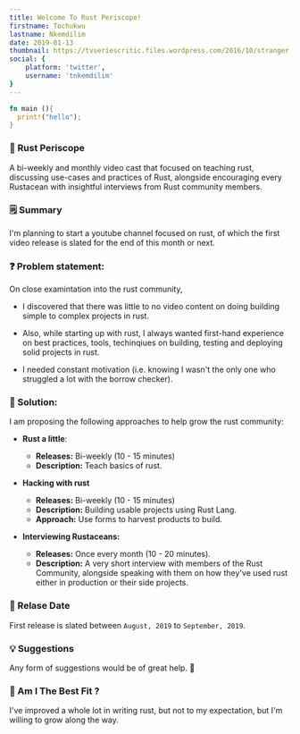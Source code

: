 ```yaml
---
title: Welcome To Rust Periscope!
firstname: Tochukwu
lastname: Nkemdilim
date: 2019-01-13
thumbnail: https://tvseriescritic.files.wordpress.com/2016/10/stranger-things-bicycle-lights-children.jpg
social: {
    platform: 'twitter',
    username: 'tnkemdilim'
}
---
```


```rust
fn main (){
  print!("hello");
}
```

### 🔭 Rust Periscope

A bi-weekly and monthly video cast that focused on teaching rust, discussing use-cases and practices of Rust, alongside encouraging every Rustacean with insightful interviews from Rust community members.

### 🗒 Summary

I'm planning to start a youtube channel focused on rust, of which the first video release is slated for the end of this month or next.

### ❓ Problem statement:

On close examintation into the rust community,

- I discovered that there was little to no video content on doing building simple to complex projects in rust.

- Also, while starting up with rust, I always wanted first-hand experience on best practices, tools, techinqiues on building, testing and deploying solid projects in rust.

- I needed constant motivation (i.e. knowing I wasn't the only one who struggled a lot with the borrow checker).

### 🚧 Solution:

I am proposing the following approaches to help grow the rust community:

- **Rust a little**:

  - **Releases:** Bi-weekly (10 - 15 minutes)
  - **Description:** Teach basics of rust.

- **Hacking with rust**

  - **Releases:** Bi-weekly (10 - 15 minutes)
  - **Description:** Building usable projects using Rust Lang.
  - **Approach:** Use forms to harvest products to build.

- **Interviewing Rustaceans:**
  - **Releases:** Once every month (10 - 20 minutes).
  - **Description:** A very short interview with members of the Rust Community, alongside speaking with them on how they've used rust either in production or their side projects.

### 🎉 Relase Date

First release is slated between `August, 2019` to `September, 2019`.

### 💡 Suggestions

Any form of suggestions would be of great help. 🙏

### 🤔 Am I The Best Fit ?

I've improved a whole lot in writing rust, but not to my expectation, but I'm willing to grow along the way.
